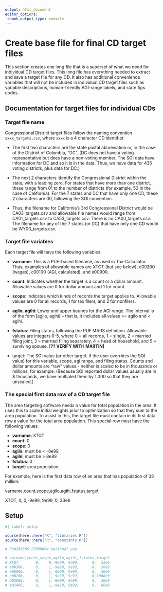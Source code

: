 ```yaml
---
output: html_document
editor_options: 
 chunk_output_type: console
---
```


# Create base file for final CD target files

This section creates one long file that is a superset of what we need for individual CD target files. This long file has everything needed to extract and save a target file for any CD. It also has additional convenience variables that will not be included in individual CD target files such as variable descriptions, human-friendly AGI-range labels, and state fips codes.

## Documentation for target files for individual CDs

### Target file name

Congressional District target files follow the naming convention `xxxx_targets.csv`, where `xxxx` is a 4 character CD identifier.

-   The first two characters are the state postal abbreviation or, in the case of the District of Columbia, "DC". (DC does not have a voting representative but does have a non-voting member. The SOI data have information for DC and so it is in the data. Thus, we have data for 435 voting districts, plus data for DC.)

-   The next 2 characters identify the Congressional District within the state, with a leading zero. For states that have more than one district, these range from 01 to the number of districts (for example, 53 in the case of California). For the 7 states and DC that have only one CD, these 2 characters are 00, following the SOI convention.

-   Thus, the filename for California's 3rd Congressional District would be CA03_targets.csv and allowable file names would range from CA01_targets.csv to CA53_targets.csv. There is no CA00_targets.csv. The filename for any of the 7 states (or DC) that have only one CD would be WY00_targets.csv.

### Target file variables

Each target file will have the following variables:

-   **varname**: This is a PUF-based filename, as used in Tax-Calculator. Thus, examples of allowable names are XTOT (but see below), e00200 (wages), c00100 (AGI, calculated), and e00900.

-   **count**: Indicates whether the target is a count or a dollar amount. Allowable values are 0 for dollar amount and 1 for count.

-   **scope**: Indicates which kinds of records the target applies to. Allowable values are 0 for all records, 1 for tax filers, and 2 for nonfilers.

-   **agilo**, **agihi**: Lower and upper bounds for the AGI range. The interval is of the form \[agilo, agihi) -- that is, it includes all values \>= agilo and \< agihi.

-   **fstatus**: Filing status, following the PUF MARS definition. Allowable values are integers 0-5, where 0 = all records, 1 = single, 2 = married filing joint, 3 = married filing separately, 4 = head of household, and 5 = surviving spouse. **\[?? VERIFY WITH MARTIN\]**

-   target: The SOI value (or other target, if the user overrides the SOI value) for this variable, scope, agi range, and filing status. Counts and dollar amounts are "raw" values - neither is scaled to be in thousands or millions, for example. (Because SOI reported dollar values usually are in \$ thousands, we have multipled them by 1,000 so that they are unscaled.)

### The special first data row of a CD target file

The area targeting software needs a value for total population in the area. It uses this to scale initial weights prior to optimization so that they sum to the area population. To assist in this, the target file must contain in its first data row a value for the total area population. This special row must have the following values:

-   **varname**: XTOT
-   **count**: 0
-   **scope**: 0
-   **agilo**: must be \< -8e99
-   **agihi**: must be \> 8e99
-   **fstatus**: 0
-   **target**: area population

For example, here is the first data row of an area that has population of 33 million:

varname,count,scope,agilo,agihi,fstatus,target

XTOT, 0, 0,-9e99, 9e99, 0, 33e6

## Setup

```r
#| label: setup

source(here::here("R", "libraries.R"))
source(here::here("R", "constants.R"))

# 334283385.27000004 national pop

# varname,count,scope,agilo,agihi,fstatus,target
# XTOT,       0,    0,-9e99, 9e99,      0,  33e6
# e00300,     0,    1,-9e99, 9e99,      0,  20e9
# e00900,     0,    1,-9e99, 9e99,      0,  30e9
# e00200,     0,    1,-9e99, 9e99,      0,1000e9
# e02000,     0,    1,-9e99, 9e99,      0,  30e9
# e02400,     0,    1,-9e99, 9e99,      0,  60e9

```
